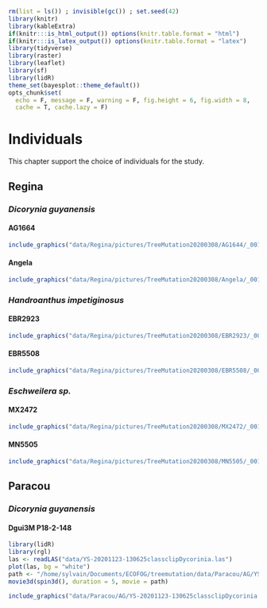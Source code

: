```r
rm(list = ls()) ; invisible(gc()) ; set.seed(42)
library(knitr)
library(kableExtra)
if(knitr:::is_html_output()) options(knitr.table.format = "html") 
if(knitr:::is_latex_output()) options(knitr.table.format = "latex") 
library(tidyverse)
library(raster)
library(leaflet)
library(sf)
library(lidR)
theme_set(bayesplot::theme_default())
opts_chunk$set(
  echo = F, message = F, warning = F, fig.height = 6, fig.width = 8,
  cache = T, cache.lazy = F)
```

# Individuals

This chapter support the choice of individuals for the study.

## Regina

### *Dicorynia guyanensis*

####  AG1664

```r
include_graphics("data/Regina/pictures/TreeMutation20200308/AG1644/_0018393.jpg")
```

#### Angela

```r
include_graphics("data/Regina/pictures/TreeMutation20200308/Angela/_0018492.jpg")
```

### *Handroanthus impetiginosus*

#### EBR2923

```r
include_graphics("data/Regina/pictures/TreeMutation20200308/EBR2923/_0018397.jpg")
```

#### EBR5508

```r
include_graphics("data/Regina/pictures/TreeMutation20200308/EBR5508/_0018444.jpg")
```

### *Eschweilera sp.*

#### MX2472

```r
include_graphics("data/Regina/pictures/TreeMutation20200308/MX2472/_0018401.jpg")
```

#### MN5505

```r
include_graphics("data/Regina/pictures/TreeMutation20200308/MN5505/_0018436.jpg")
```

## Paracou

### *Dicorynia guyanensis*

#### Dgui3M P18-2-148

```r
library(lidR)
library(rgl)
las <- readLAS("data/YS-20201123-130625classclipDycorinia.las")
plot(las, bg = "white")
path <- "/home/sylvain/Documents/ECOFOG/treemutation/data/Paracou/AG/YS-20201123-130625classclipDycorinia.gif"
movie3d(spin3d(), duration = 5, movie = path)
```

```r
include_graphics("data/Paracou/AG/YS-20201123-130625classclipDycorinia.gif")
```
